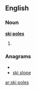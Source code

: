 ==English==
===Noun===
'''[[ski]] [[poles]]'''
# {{plural of|[[ski pole]]}}

===Anagrams===
* {{alphagram|eiklopss}}
* [[ski slope#English|ski slope]]

[[ar:ski poles]]